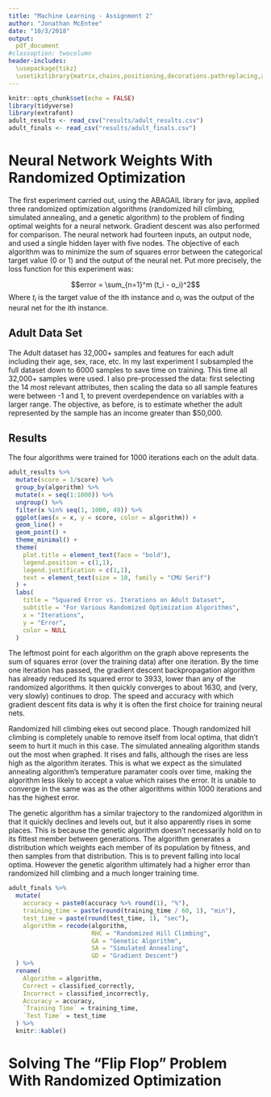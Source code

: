 ```yaml
---
title: "Machine Learning - Assignment 2"
author: "Jonathan McEntee"
date: "10/3/2018"
output:
  pdf_document
#classoption: twocolumn
header-includes:
  \usepackage{tikz}
  \usetikzlibrary{matrix,chains,positioning,decorations.pathreplacing,arrows}
---
```


```r
knitr::opts_chunk$set(echo = FALSE)
library(tidyverse)
library(extrafont)
adult_results <- read_csv("results/adult_results.csv")
adult_finals <- read_csv("results/adult_finals.csv")
```

# Neural Network Weights With Randomized Optimization

The first experiment carried out, using the ABAGAIL library for java, applied three randomized optimization algorithms (randomized hill climbing, simulated annealing, and a genetic algorithm) to the problem of finding optimal weights for a neural network. Gradient descent was also performed for comparison. The neural network had fourteen inputs, an output node, and used a single hidden layer with five nodes. The objective of each algorithm was to minimize the sum of squares error between the categorical target value (0 or 1) and the output of the neural net. Put more precisely, the loss function for this experiment was:

$$error = \sum_{n=1}^m (t_i - o_i)^2$$
Where $t_i$ is the target value of the ith instance and $o_i$ was the output of the neural net for the ith instance.

## Adult Data Set

The Adult dataset has 32,000+ samples and features for each adult including their age, sex, race, etc. In my last experiment I subsampled the full dataset down to 6000 samples to save time on training. This time all 32,000+ samples were used. I also pre-processed the data: first selecting the 14 most relevant attributes, then scaling the data so all sample features were between -1 and 1, to prevent overdependence on variables with a larger range. The objective, as before, is to estimate whether the adult represented by the sample has an income greater than $50,000.

## Results

The four algorithms were trained for 1000 iterations each on the adult data.\newline

```r
adult_results %>%
  mutate(score = 1/score) %>%
  group_by(algorithm) %>%
  mutate(x = seq(1:1000)) %>%
  ungroup() %>%
  filter(x %in% seq(1, 1000, 49)) %>%
  ggplot(aes(x = x, y = score, color = algorithm)) +
  geom_line() +
  geom_point() +
  theme_minimal() +
  theme(
    plot.title = element_text(face = "bold"),
    legend.position = c(1,1),
    legend.justification = c(1,1),
    text = element_text(size = 10, family = "CMU Serif")
  ) +
  labs(
    title = "Squared Error vs. Iterations on Adult Dataset",
    subtitle = "For Various Randomized Optimization Algorithms",
    x = "Iterations",
    y = "Error",
    color = NULL
  )
```

The leftmost point for each algorithm on the graph above represents the sum of squares error (over the training data) after one iteration. By the time one iteration has passed, the gradient descent backpropagation algorithm has already reduced its squared error to 3933, lower than any of the randomized algorithms. It then quickly converges to about 1630, and (very, very slowly) continues to drop. The speed and accuracy with which gradient descent fits data is why it is often the first choice for training neural nets.

Randomized hill climbing ekes out second place. Though randomized hill climbing is completely unable to remove itself from local optima, that didn't seem to hurt it much in this case. The simulated annealing algorithm stands out the most when graphed. It rises and falls, although the rises are less high as the algorithm iterates. This is what we expect as the simulated annealing algorithm's temperature paramater cools over time, making the algorithm less likely to accept a value which raises the error. It is unable to converge in the same was as the other algorithms within 1000 iterations and has the highest error.

The genetic algorithm has a similar trajectory to the randomized algorithm in that it quickly declines and levels out, but it also apparently rises in some places. This is because the genetic algorithm doesn't necessarily hold on to its fittest member between generations. The algorithm generates a distribution which weights each member of its population by fitness, and then samples from that distribution. This is to prevent falling into local optima. However the genetic algorithm ultimately had a higher error than randomized hill climbing and a much longer training time.

```r
adult_finals %>%
  mutate(
    accuracy = paste0(accuracy %>% round(1), "%"),
    training_time = paste(round(training_time / 60, 1), "min"),
    test_time = paste(round(test_time, 1), "sec"),
    algorithm = recode(algorithm,
                       RHC = "Randomized Hill Climbing",
                       GA = "Genetic Algorithm",
                       SA = "Simulated Annealing",
                       GD = "Gradient Descent")
  ) %>%
  rename(
    Algorithm = algorithm,
    Correct = classified_correctly,
    Incorrect = classified_incorrectly,
    Accuracy = accuracy,
    `Training Time` = training_time,
    `Test Time` = test_time
  ) %>%
  knitr::kable()
```

# Solving The "Flip Flop" Problem With Randomized Optimization

